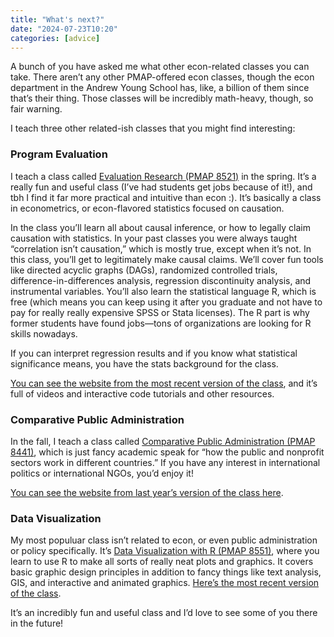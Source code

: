 ```yaml
---
title: "What's next?"
date: "2024-07-23T10:20"
categories: [advice]
---
```


A bunch of you have asked me what other econ-related classes you can take. There aren't any other PMAP-offered econ classes, though the econ department in the Andrew Young School has, like, a billion of them since that's their thing. Those classes will be incredibly math-heavy, though, so fair warning.

I teach three other related-ish classes that you might find interesting:

### Program Evaluation

I teach a class called [Evaluation Research (PMAP 8521)](https://evalsp24.classes.andrewheiss.com/) in the spring. It's a really fun and useful class (I've had students get jobs because of it!), and tbh I find it far more practical and intuitive than econ :). It's basically a class in econometrics, or econ-flavored statistics focused on causation.

In the class you'll learn all about causal inference, or how to legally claim causation with statistics. In your past classes you were always taught "correlation isn't causation," which is mostly true, except when it's not. In this class, you'll get to legitimately make causal claims. We'll cover fun tools like directed acyclic graphs (DAGs), randomized controlled trials, difference-in-differences analysis, regression discontinuity analysis, and instrumental variables. You'll also learn the statistical language R, which is free (which means you can keep using it after you graduate and not have to pay for really really expensive SPSS or Stata licenses). The R part is why former students have found jobs—tons of organizations are looking for R skills nowadays.

If you can interpret regression results and if you know what statistical significance means, you have the stats background for the class.

[You can see the website from the most recent version of the class](https://evalsp24.classes.andrewheiss.com/), and it's full of videos and interactive code tutorials and other resources.

### Comparative Public Administration

In the fall, I teach a class called [Comparative Public Administration (PMAP 8441)](https://compasp23.classes.andrewheiss.com/), which is just fancy academic speak for "how the public and nonprofit sectors work in different countries." If you have any interest in international politics or international NGOs, you'd enjoy it!

[You can see the website from last year's version of the class here](https://compasp23.classes.andrewheiss.com/).

### Data Visualization

My most populuar class isn't related to econ, or even public administration or policy specifically. It's [Data Visualization with R (PMAP 8551)](https://datavizs24.classes.andrewheiss.com/), where you learn to use R to make all sorts of really neat plots and graphics. It covers basic graphic design principles in addition to fancy things like text analysis, GIS, and interactive and animated graphics. [Here's the most recent version of the class](https://datavizs24.classes.andrewheiss.com/).

It's an incredibly fun and useful class and I'd love to see some of you there in the future!
